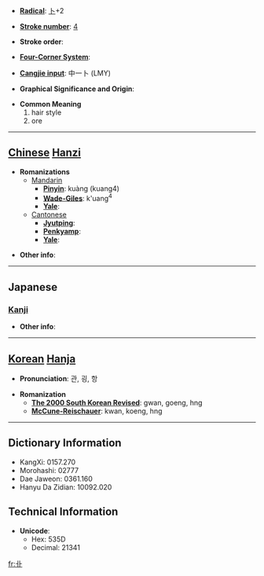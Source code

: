 * '''[[Wiktionary:Chinese radical index| Radical]]''': [[Wiktionary:Chinese radical index 卜|卜]]+2

* '''[[Wiktionary:Chinese total strokes index|Stroke number]]''': [[Wiktionary:Chinese total strokes index 4|4]]

* '''Stroke order''': 

* '''[[Wiktionary:Chinese four corner index|Four-Corner System]]''': 

* '''[[Wiktionary:Chinese Cangjie index|Cangjie input]]''': 中一卜 (LMY)

* '''Graphical Significance and Origin''': 

* '''Common Meaning'''
*#hair style
*# ore


----

== [[Chinese]] [[Hanzi]] ==

* '''Romanizations'''
** [[Mandarin]]
*** '''[[Pinyin]]''': kuàng (kuang4)
*** '''[[Wade-Giles]]''': k'uang<sup>4</sup>
*** '''[[Yale]]''': 
**[[Cantonese]]
***'''[[Jyutping]]''':
***'''[[Penkyamp]]''': 
***'''[[Yale]]''': 

* '''Other info''': 

----

==Japanese==
===[[Kanji]]===
{{kanji|on readings=[[かん]] (kan), [[こう]] (kō), [[おう]] (ō)
|kun readings=[[あげまき]] (agemaki), [[いとけない]] (itokenai), [[あらがね]] (aragane)
}}

* '''Other info''':  

----

== [[Korean]] [[Hanja]] ==

* '''Pronunciation''': 관, 굉, 항

* '''Romanization'''
** '''[[The 2000 South Korean Revised Romanization|The 2000 South Korean Revised]]''': gwan, goeng, hng
** '''[[McCune-Reischauer]]''': kwan, koeng, hng

----

== Dictionary Information ==

* KangXi: 0157.270
* Morohashi: 02777
* Dae Jaweon: 0361.160
* Hanyu Da Zidian: 10092.020

== Technical Information ==

* '''Unicode''':
** Hex: 535D
** Decimal: 21341

[[fr:卝]]